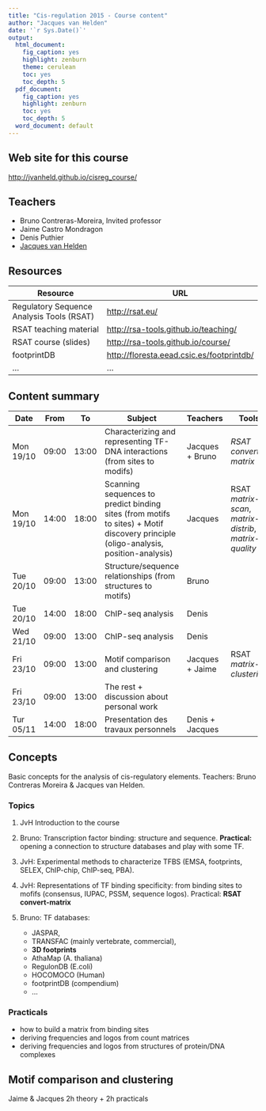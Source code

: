 ```yaml
---
title: "Cis-regulation 2015 - Course content"
author: "Jacques van Helden"
date: '`r Sys.Date()`'
output:
  html_document:
    fig_caption: yes
    highlight: zenburn
    theme: cerulean
    toc: yes
    toc_depth: 5
  pdf_document:
    fig_caption: yes
    highlight: zenburn
    toc: yes
    toc_depth: 5
  word_document: default
---
```



## Web site for this course

[http://jvanheld.github.io/cisreg_course/](http://jvanheld.github.io/cisreg_course/)

## Teachers

- Bruno Contreras-Moreira, Invited professor
- Jaime Castro Mondragon
- Denis Puthier
- [Jacques van Helden](http://jacques.van-helden.perso.luminy.univ-amu.fr/)

## Resources

| Resource | URL |
|----------|-----|
| Regulatory Sequence Analysis Tools (RSAT) | [http://rsat.eu/](http://rsat.eu/) |
| RSAT teaching material | [http://rsa-tools.github.io/teaching/](http://rsa-tools.github.io/teaching/) |
| RSAT course (slides) | [http://rsa-tools.github.io/course/](http://rsa-tools.github.io/course/) |
| footprintDB | [http://floresta.eead.csic.es/footprintdb/](http://floresta.eead.csic.es/footprintdb/) |
| ... | ... |

## Content summary

| Date | From  | To    | Subject | Teachers | Tools  |
|------|-------|-------|---------|----------|--------|
| Mon 19/10 | 09:00 | 13:00 | Characterizing and representing TF-DNA interactions (from sites to modifs) | Jacques + Bruno | *RSAT convert-matrix* |
| Mon 19/10 | 14:00 | 18:00 | Scanning sequences to predict binding sites (from motifs to sites) + Motif discovery principle (oligo-analysis, position-analysis) | Jacques  | RSAT *matrix-scan*, *matrix-distrib*, *matrix-quality* |
| Tue 20/10 | 09:00 | 13:00 | Structure/sequence relationships (from structures to motifs) | Bruno | |
| Tue 20/10 | 14:00 | 18:00 | ChIP-seq analysis | Denis | |
| Wed 21/10 | 09:00 | 13:00 | ChIP-seq analysis | Denis | |
| Fri 23/10 | 09:00 | 13:00 | Motif comparison and clustering | Jacques + Jaime | RSAT *matrix-clustering* |
| Fri 23/10 | 09:00 | 13:00 | The rest + discussion about personal work |  | |
| Tur 05/11 | 14:00 | 18:00 | Presentation des travaux personnels | Denis + Jacques | |

## Concepts

Basic concepts for the analysis of cis-regulatory elements.
Teachers: Bruno Contreras Moreira & Jacques van Helden.


### Topics

1. JvH Introduction to the course
2. Bruno: Transcription factor binding: structure and sequence. **Practical:** opening a connection to structure databases and play with some TF. 

3. JvH: Experimental methods to characterize TFBS (EMSA, footprints, SELEX, ChIP-chip, ChIP-seq, PBA).
4. JvH: Representations of TF binding specificity: from binding sites to mofifs (consensus, IUPAC, PSSM, sequence logos). Practical: **RSAT convert-matrix**


5. Bruno: TF databases: 

      - JASPAR, 
      - TRANSFAC (mainly vertebrate, commercial), 
      - **3D footprints**
      - AthaMap (A. thaliana)
      - RegulonDB (E.coli)
      - HOCOMOCO (Human)
      - footprintDB (compendium)
      - ...

### Practicals

- how to build a matrix from binding sites
- deriving frequencies and logos from count matrices
- deriving frequencies and logos from structures of protein/DNA complexes


## 

## Motif comparison and clustering 

Jaime & Jacques
2h theory + 2h practicals